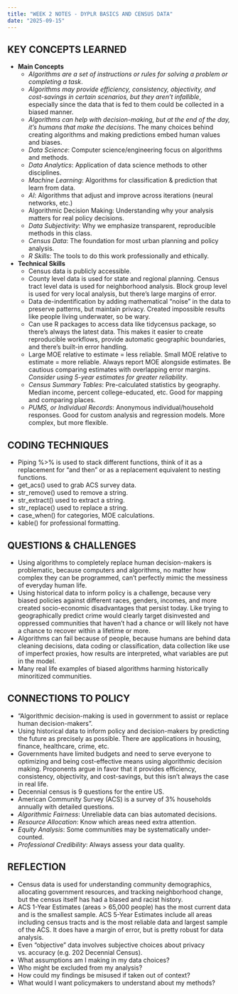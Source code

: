 ```yaml
---
title: "WEEK 2 NOTES - DYPLR BASICS AND CENSUS DATA"
date: "2025-09-15"
---
```


## KEY CONCEPTS LEARNED
- **Main Concepts**
  - *Algorithms are a set of instructions or rules for solving a problem or completing a task*.
  - *Algorithms may provide efficiency, consistency, objectivity, and cost-savings in certain scenarios, but they aren't infallible*, especially since the data that is fed to them could be collected in a biased manner.
  - *Algorithms can help with decision-making, but at the end of the day, it's humans that make the decisions*. The many choices behind creating algorithms and making predictions embed human values and biases.
  - *Data Science*: Computer science/engineering focus on algorithms and methods.
  - *Data Analytics*: Application of data science methods to other disciplines.
  - *Machine Learning*: Algorithms for classification & prediction that learn from data.
  - *AI*: Algorithms that adjust and improve across iterations (neural networks, etc.)
  - Algorithmic Decision Making: Understanding why your analysis matters for real policy decisions.
  - *Data Subjectivity*: Why we emphasize transparent, reproducible methods in this class.
  - *Census Data*: The foundation for most urban planning and policy analysis.
  - *R Skills*: The tools to do this work professionally and ethically.
- **Technical Skills**
  - Census data is publicly accessible.
  - County level data is used for state and regional planning. Census tract level data is used for neighborhood analysis. Block group level is used for very local analysis, but there's large margins of error.
  - Data de-indentification by adding mathematical "noise" in the data to preserve patterns, but maintain privacy. Created impossible results like people living underwater, so be wary.
  - Can use R packages to access data like tidycensus package, so there's always the latest data. This makes it easier to create reproducible workflows, provide automatic geographic boundaries, and there's built-in error handling.
  - Large MOE relative to estimate = less reliable. Small MOE relative to estimate = more reliable. Always report MOE alongside estimates. Be cautious comparing estimates with overlapping error margins. *Consider using 5-year estimates for greater reliability*.
  - *Census Summary Tables*: Pre-calculated statistics by geography. Median income, percent college-educated, etc. Good for mapping and comparing places.
  - *PUMS, or Individual Records*: Anonymous individual/household responses. Good for custom analysis and regression models. More complex, but more flexible.

## CODING TECHNIQUES
- Piping %>% is used to stack different functions, think of it as a replacement for "and then" or as a replacement equivalent to nesting functions.
- get_acs() used to grab ACS survey data.
- str_remove() used to remove a string.
- str_extract() used to extract a string.
- str_replace() used to replace a string.
- case_when() for categories, MOE calculations.
- kable() for professional formatting.

## QUESTIONS & CHALLENGES
- Using algorithms to completely replace human decision-makers is problematic, because computers and algorithms, no matter how complex they can be programmed, can't perfectly mimic the messiness of everyday human life.
- Using historical data to inform policy is a challenge, because very biased policies against different races, genders, incomes, and more created socio-economic disadvantages that persist today. Like trying to geographically predict crime would clearly target disinvested and oppressed communities that haven't had a chance or will likely not have a chance to recover within a lifetime or more.
- Algorithms can fail because of people, because humans are behind data cleaning decisions, data coding or classification, data collection like use of imperfect proxies, how results are interpreted, what variables are put in the model.
- Many real life examples of biased algorithms harming historically minoritized communities.

## CONNECTIONS TO POLICY
- "Algorithmic decision-making is used in government to assist or replace human decision-makers".
- Using historical data to inform policy and decision-makers by predicting the future as precisely as possible. There are applications in housing, finance, healthcare, crime, etc.
- Governments have limited budgets and need to serve everyone to optimizing and being cost-effective means using algorithmic decision making. Proponents argue in favor that it provides efficiency, consistency, objectivity, and cost-savings, but this isn't always the case in real life.
- Decennial census is 9 questions for the entire US.
- American Community Survey (ACS) is a survey of 3% households annually with detailed questions.
- *Algorithmic Fairness*: Unreliable data can bias automated decisions.
- *Resource Allocation*: Know which areas need extra attention.
- *Equity Analysis*: Some communities may be systematically under-counted.
- *Professional Credibility*: Always assess your data quality.

## REFLECTION
- Census data is used for understanding community demographics, allocating government resources, and tracking neighborhood change, but the census itself has had a biased and racist history.
- ACS 1-Year Estimates (areas > 65,000 people) has the most current data and is the smallest sample. ACS 5-Year Estimates include all areas including census tracts and is the most reliable data and largest sample of the ACS. It does have a margin of error, but is pretty robust for data analysis.
- Even “objective” data involves subjective choices about privacy vs. accuracy (e.g. 202 Decennial Census).
- What assumptions am I making in my data choices?
- Who might be excluded from my analysis?
- How could my findings be misused if taken out of context?
- What would I want policymakers to understand about my methods?